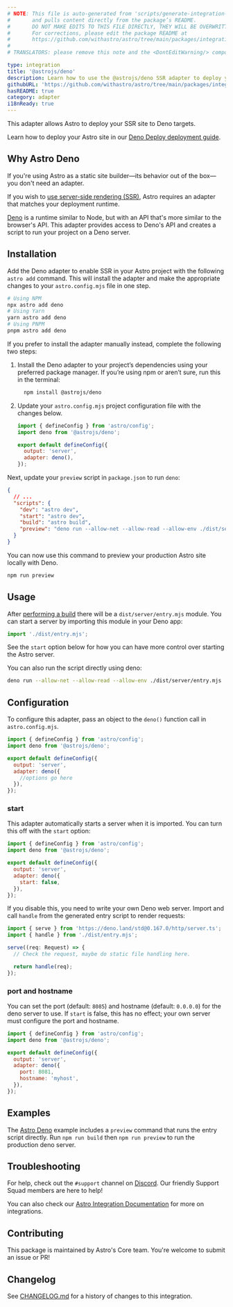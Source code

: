 ```yaml
---
# NOTE: This file is auto-generated from 'scripts/generate-integration-pages.ts'
#       and pulls content directly from the package’s README.
#       DO NOT MAKE EDITS TO THIS FILE DIRECTLY, THEY WILL BE OVERWRITTEN!
#       For corrections, please edit the package README at
#       https://github.com/withastro/astro/tree/main/packages/integrations/deno/
#
# TRANSLATORS: please remove this note and the <DontEditWarning/> component.

type: integration
title: '@astrojs/deno'
description: Learn how to use the @astrojs/deno SSR adapter to deploy your Astro project.
githubURL: 'https://github.com/withastro/astro/tree/main/packages/integrations/deno/'
hasREADME: true
category: adapter
i18nReady: true
---
```



<DontEditWarning/>

This adapter allows Astro to deploy your SSR site to Deno targets.

Learn how to deploy your Astro site in our [Deno Deploy deployment guide](/en/guides/deploy/deno/).

## Why Astro Deno

If you're using Astro as a static site builder—its behavior out of the box—you don't need an adapter.

If you wish to [use server-side rendering (SSR)](/en/guides/server-side-rendering/), Astro requires an adapter that matches your deployment runtime.

[Deno](https://deno.land/) is a runtime similar to Node, but with an API that's more similar to the browser's API. This adapter provides access to Deno's API and creates a script to run your project on a Deno server.

## Installation

Add the Deno adapter to enable SSR in your Astro project with the following `astro add` command. This will install the adapter and make the appropriate changes to your `astro.config.mjs` file in one step.

```sh
# Using NPM
npx astro add deno
# Using Yarn
yarn astro add deno
# Using PNPM
pnpm astro add deno
```

If you prefer to install the adapter manually instead, complete the following two steps:

1.  Install the Deno adapter to your project’s dependencies using your preferred package manager. If you’re using npm or aren’t sure, run this in the terminal:

    ```bash
      npm install @astrojs/deno
    ```

2.  Update your `astro.config.mjs` project configuration file with the changes below.

    ```js ins={2,5-6} title="astro.config.mjs"
    import { defineConfig } from 'astro/config';
    import deno from '@astrojs/deno';

    export default defineConfig({
      output: 'server',
      adapter: deno(),
    });
    ```

Next, update your `preview` script in `package.json` to run `deno`:

```json ins={7} title="package.json"
{
  // ...
  "scripts": {
    "dev": "astro dev",
    "start": "astro dev",
    "build": "astro build",
    "preview": "deno run --allow-net --allow-read --allow-env ./dist/server/entry.mjs"
  }
}
```

You can now use this command to preview your production Astro site locally with Deno.

```bash
npm run preview
```

## Usage

After [performing a build](/en/guides/deploy/#building-your-site-locally) there will be a `dist/server/entry.mjs` module. You can start a server by importing this module in your Deno app:

```js
import './dist/entry.mjs';
```

See the `start` option below for how you can have more control over starting the Astro server.

You can also run the script directly using deno:

```sh
deno run --allow-net --allow-read --allow-env ./dist/server/entry.mjs
```

## Configuration

To configure this adapter, pass an object to the `deno()` function call in `astro.config.mjs`.

```js title="astro.config.mjs"
import { defineConfig } from 'astro/config';
import deno from '@astrojs/deno';

export default defineConfig({
  output: 'server',
  adapter: deno({
    //options go here
  }),
});
```

### start

This adapter automatically starts a server when it is imported. You can turn this off with the `start` option:

```js
import { defineConfig } from 'astro/config';
import deno from '@astrojs/deno';

export default defineConfig({
  output: 'server',
  adapter: deno({
    start: false,
  }),
});
```

If you disable this, you need to write your own Deno web server. Import and call `handle` from the generated entry script to render requests:

```ts
import { serve } from 'https://deno.land/std@0.167.0/http/server.ts';
import { handle } from './dist/entry.mjs';

serve((req: Request) => {
  // Check the request, maybe do static file handling here.

  return handle(req);
});
```

### port and hostname

You can set the port (default: `8085`) and hostname (default: `0.0.0.0`) for the deno server to use. If `start` is false, this has no effect; your own server must configure the port and hostname.

```js
import { defineConfig } from 'astro/config';
import deno from '@astrojs/deno';

export default defineConfig({
  output: 'server',
  adapter: deno({
    port: 8081,
    hostname: 'myhost',
  }),
});
```

## Examples

The [Astro Deno](https://github.com/withastro/astro/tree/main/examples/deno) example includes a `preview` command that runs the entry script directly. Run `npm run build` then `npm run preview` to run the production deno server.

## Troubleshooting

For help, check out the `#support` channel on [Discord](https://astro.build/chat). Our friendly Support Squad members are here to help!

You can also check our [Astro Integration Documentation][astro-integration] for more on integrations.

## Contributing

This package is maintained by Astro's Core team. You're welcome to submit an issue or PR!

## Changelog

See [CHANGELOG.md](https://github.com/withastro/astro/tree/main/packages/integrations/deno/CHANGELOG.md) for a history of changes to this integration.

[astro-integration]: /en/guides/integrations-guide/
